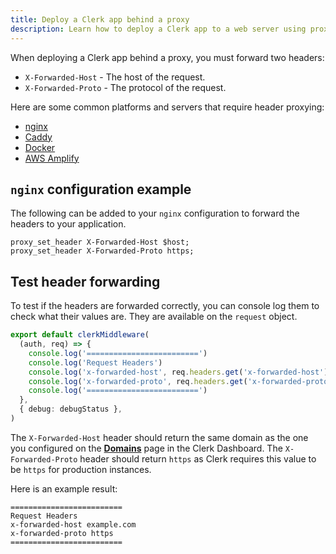 ```yaml
---
title: Deploy a Clerk app behind a proxy
description: Learn how to deploy a Clerk app to a web server using proxies and reverse proxies like nginx or Caddy, or using Docker.
---
```


When deploying a Clerk app behind a proxy, you must forward two headers:

- `X-Forwarded-Host` - The host of the request.
- `X-Forwarded-Proto` - The protocol of the request.

Here are some common platforms and servers that require header proxying:

- [nginx](https://nginx.org/en/)
- [Caddy](https://caddyserver.com/)
- [Docker](https://www.docker.com/)
- [AWS Amplify](https://amplify.com/)

## `nginx` configuration example

The following can be added to your `nginx` configuration to forward the headers to your application.

```nginx
proxy_set_header X-Forwarded-Host $host;
proxy_set_header X-Forwarded-Proto https;
```

## Test header forwarding

To test if the headers are forwarded correctly, you can console log them to check what their values are. They are available on the `request` object.

<Include src="_partials/nextjs/nextjs-16-callout" />

```ts {{ filename: 'proxy.ts' }}
export default clerkMiddleware(
  (auth, req) => {
    console.log('=========================')
    console.log('Request Headers')
    console.log('x-forwarded-host', req.headers.get('x-forwarded-host'))
    console.log('x-forwarded-proto', req.headers.get('x-forwarded-proto'))
    console.log('=========================')
  },
  { debug: debugStatus },
)
```

The `X-Forwarded-Host` header should return the same domain as the one you configured on the [**Domains**](https://dashboard.clerk.com/~/domains) page in the Clerk Dashboard. The `X-Forwarded-Proto` header should return `https` as Clerk requires this value to be `https` for production instances.

Here is an example result:

```log
=========================
Request Headers
x-forwarded-host example.com
x-forwarded-proto https
=========================
```
